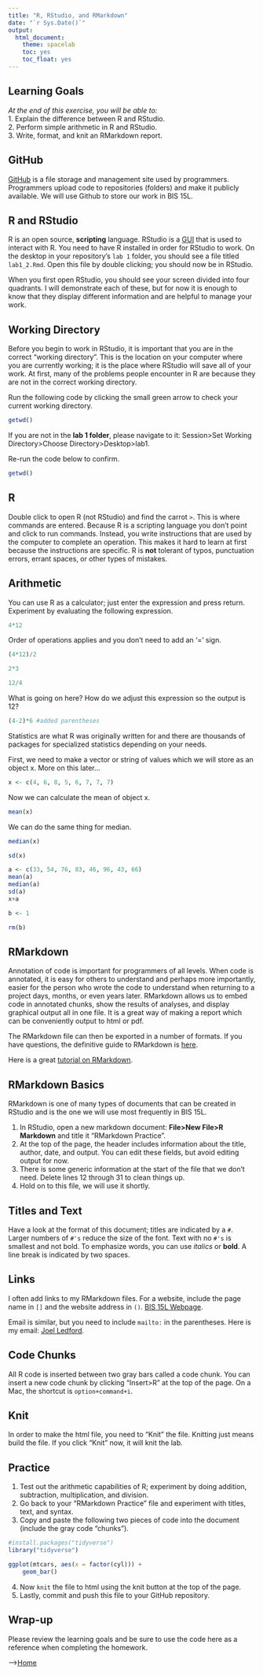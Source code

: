 ```yaml
---
title: "R, RStudio, and RMarkdown"
date: "`r Sys.Date()`"
output:
  html_document:
    theme: spacelab
    toc: yes
    toc_float: yes
---
```


## Learning Goals  
*At the end of this exercise, you will be able to:*    
1. Explain the difference between R and RStudio.  
2. Perform simple arithmetic in R and RStudio.  
3. Write, format, and knit an RMarkdown report.  

## GitHub  
[GitHub](http://www.github.com) is a file storage and management site used by programmers. Programmers upload code to repositories (folders) and make it publicly available. We will use Github to store our work in BIS 15L.  

## R and RStudio  
R is an open source, **scripting** language. RStudio is a [GUI](https://www.computerhope.com/jargon/g/gui.htm) that is used to interact with R. You need to have R installed in order for RStudio to work. On the desktop in your repository's `lab 1` folder, you should see a file titled `lab1_2.Rmd`. Open this file by double clicking; you should now be in RStudio.  

When you first open RStudio, you should see your screen divided into four quadrants. I will demonstrate each of these, but for now it is enough to know that they display different information and are helpful to manage your work.  

## Working Directory  
Before you begin to work in RStudio, it is important that you are in the correct "working directory". This is the location on your computer where you are currently working; it is the place where RStudio will save all of your work. At first, many of the problems people encounter in R are because they are not in the correct working directory.  

Run the following code by clicking the small green arrow to check your current working directory.  
```r
getwd()
```

If you are not in the **lab 1 folder**, please navigate to it: Session>Set Working Directory>Choose Directory>Desktop>lab1.  

Re-run the code below to confirm.
```r
getwd()
```

## R  
Double click to open R (not RStudio) and find the carrot `>`. This is where commands are entered. Because R is a scripting language you don't point and click to run commands. Instead, you write instructions that are used by the computer to complete an operation. This makes it hard to learn at first because the instructions are specific. R is **not** tolerant of typos, punctuation errors, errant spaces, or other types of mistakes.  

## Arithmetic  
You can use R as a calculator; just enter the expression and press return.  Experiment by evaluating the following expression.
```r
4*12
```

Order of operations applies and you don't need to add an '=' sign.
```r
(4*12)/2
```

```r
2*3
```

```r
12/4
```

What is going on here? How do we adjust this expression so the output is 12?
```r
(4-2)*6 #added parentheses
```


Statistics are what R was originally written for and there are thousands of packages for specialized statistics depending on your needs.  

First, we need to make a vector or string of values which we will store as an object x. More on this later...
```r
x <- c(4, 6, 8, 5, 6, 7, 7, 7)
```

Now we can calculate the mean of object x.  
```r
mean(x)
```

We can do the same thing for median.  
```r
median(x)
```

```r
sd(x)
```

```r
a <- c(33, 54, 76, 83, 46, 96, 43, 66)
mean(a)
median(a)
sd(a)
x+a
```

```r
b <- 1
```

```r
rm(b)
```

## RMarkdown  
Annotation of code is important for programmers of all levels. When code is annotated, it is easy for others to understand and perhaps more importantly, easier for the person who wrote the code to understand when returning to a project days, months, or even years later. RMarkdown allows us to embed code in annotated chunks, show the results of analyses, and display graphical output all in one file. It is a great way of making a report which can be conveniently output to html or pdf.  

The RMarkdown file can then be exported in a number of formats. If you have questions, the definitive guide to RMarkdown is [here](https://bookdown.org/yihui/rmarkdown/).  

Here is a great [tutorial on RMarkdown](https://www.markdowntutorial.com/).  

## RMarkdown Basics  
RMarkdown is one of many types of documents that can be created in RStudio and is the one we will use most frequently in BIS 15L.  

1. In RStudio, open a new markdown document: **File>New File>R Markdown** and title it "RMarkdown Practice".  
2. At the top of the page, the header includes information about the title, author, date, and output. You can edit these fields, but avoid editing output for now.   
3. There is some generic information at the start of the file that we don't need. Delete lines 12 through 31 to clean things up.  
4. Hold on to this file, we will use it shortly.  

## Titles and Text
Have a look at the format of this document; titles are indicated by a `#`. Larger numbers of `#'s` reduce the size of the font. Text with no `#'s` is smallest and not bold. To emphasize words, you can use _italics_ or **bold**. A line break is indicated by two spaces.  

## Links
I often add links to my RMarkdown files. For a website, include the page name in `[]` and the website address in `()`. [BIS 15L Webpage](https://jmledford3115.github.io/datascibiol/).    

Email is similar, but you need to include `mailto:` in the parentheses. Here is my email: [Joel Ledford](jmledford@ucdavis.edu).    

## Code Chunks
All R code is inserted between two gray bars called a code chunk. You can insert a new code chunk by clicking "Insert>R" at the top of the page. On a Mac, the shortcut is `option+command+i`.  

## Knit
In order to make the html file, you need to "Knit" the file. Knitting just means build the file. If you click "Knit" now, it will knit the lab.  

## Practice
1. Test out the arithmetic capabilities of R; experiment by doing addition, subtraction, multiplication, and division.  
2. Go back to your "RMarkdown Practice" file and experiment with titles, text, and syntax.  
3. Copy and paste the following two pieces of code into the document (include the gray code "chunks").      

```r
#install.packages("tidyverse")
library("tidyverse")
```

```r
ggplot(mtcars, aes(x = factor(cyl))) +
    geom_bar()
```

4. Now `knit` the file to html using the knit button at the top of the page.  
5. Lastly, commit and push this file to your GitHub repository.  

## Wrap-up
Please review the learning goals and be sure to use the code here as a reference when completing the homework.  

-->[Home](https://jmledford3115.github.io/datascibiol/)  